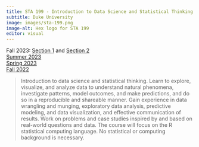 ```yaml
---
title: STA 199 - Introduction to Data Science and Statistical Thinking
subtitle: Duke University
image: images/sta-199.png
image-alt: Hex logo for STA 199
editor: visual
---
```


Fall 2023: [Section 1](https://sta199-f23-1.github.io/) and [Section 2](https://sta199-f23-2.github.io/) <br> [Summer 2023](https://sta199-summer-1.github.io/) <br> [Spring 2023](https://sta199-s23-2.github.io/) <br> [Fall 2022](https://sta199-f22-2.github.io/)

> Introduction to data science and statistical thinking. Learn to explore, visualize, and analyze data to understand natural phenomena, investigate patterns, model outcomes, and make predictions, and do so in a reproducible and shareable manner. Gain experience in data wrangling and munging, exploratory data analysis, predictive modeling, and data visualization, and effective communication of results. Work on problems and case studies inspired by and based on real-world questions and data. The course will focus on the R statistical computing language. No statistical or computing background is necessary.
